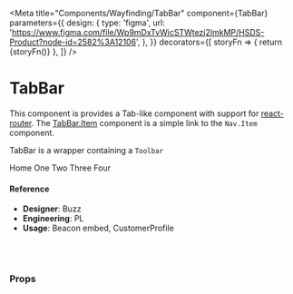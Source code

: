 
<Meta
  title="Components/Wayfinding/TabBar"
  component={TabBar}
  parameters={{
    design: {
      type: 'figma',
      url:
        'https://www.figma.com/file/Wp9mDxTvWicSTWtezj2ImkMP/HSDS-Product?node-id=2582%3A12106',
    },
  }}
  decorators={[
    storyFn => {
      return <Router>{storyFn()}</Router>
    },
  ]}
/>

# TabBar

This component is provides a Tab-like component with support for [react-router](https://github.com/ReactTraining/react-router). The [TabBar.Item](./Item.md) component is a simple link to the `Nav.Item` component.

TabBar is a wrapper containing a `Toolbar`

<Canvas>
  <Story name="default">
    <TabBar
      align={select(
        'Align',
        {
          left: 'left',
          center: 'center',
          right: 'right',
        },
        'left'
      )}
    >
      <TabBar.Item key="home" to="/">
        Home
      </TabBar.Item>
      <TabBar.Item key="one" to="/one">
        One
      </TabBar.Item>
      <TabBar.Item key="two" to="/two">
        Two
      </TabBar.Item>
      <TabBar.Item key="three" to="/three" error="Something went wrong">
        Three
      </TabBar.Item>
      <TabBar.Item key="four" to="/four" disabled>
        Four
      </TabBar.Item>
    </TabBar>
  </Story>
</Canvas>

#### Reference

- **Designer**: Buzz
- **Engineering**: PL
- **Usage**: Beacon embed, CustomerProfile

<br />
<br />

### Props

<ArgsTable of={TabBar} />
